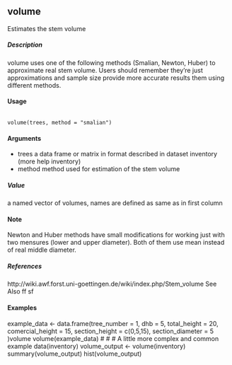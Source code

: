 ## volume
Estimates the stem volume

##### Description
volume uses one of the following methods (Smalian, Newton, Huber) to approximate real stem
volume. Users should remember they’re just approximations and sample size provide more accurate
results them using different methods.

#### Usage
<pre><code>
volume(trees, method = "smalian")
</code></pre>

#### Arguments
* trees a data frame or matrix in format described in dataset inventory (more help inventory)
* method method used for estimation of the stem volume

##### Value
a named vector of volumes, names are defined as same as in first column

#### Note
Newton and Huber methods have small modifications for working just with two mensures (lower and upper diameter). Both of them use mean instead of real middle diameter.

##### References
http://wiki.awf.forst.uni-goettingen.de/wiki/index.php/Stem_volume
See Also
ff sf

#### Examples

example_data <- data.frame(tree_number = 1,
dhb = 5,
total_height = 20,
comercial_height = 15,
section_height = c(0,5,15),
section_diameter = 5
)volume
volume(example_data)
#
#
# A little more complex and common example
data(inventory)
volume_output <- volume(inventory)
summary(volume_output)
hist(volume_output)

